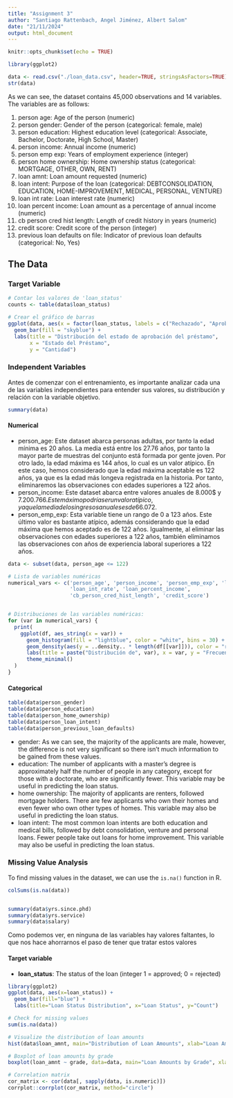 ```yaml
---
title: "Assignment 3"
author: "Santiago Rattenbach, Angel Jiménez, Albert Salom"
date: "21/11/2024"
output: html_document
---
```


```r
knitr::opts_chunk$set(echo = TRUE)
```

```r
library(ggplot2)
```


```r
data <- read.csv("./loan_data.csv", header=TRUE, stringsAsFactors=TRUE)
str(data)
```

As we can see, the dataset contains 45,000 observations and 14 variables. The variables are as follows:

1. person age: Age of the person (numeric)
2. person gender: Gender of the person (categorical: female, male)
3. person education: Highest education level (categorical: Associate, Bachelor, Doctorate, High School, Master)
4. person income: Annual income (numeric)
5. person emp exp: Years of employment experience (integer)
6. person home ownership: Home ownership status (categorical: MORTGAGE, OTHER, OWN, RENT)
7. loan amnt: Loan amount requested (numeric)
8. loan intent: Purpose of the loan (categorical: DEBTCONSOLIDATION, EDUCATION, HOME-IMPROVEMENT, MEDICAL, PERSONAL, VENTURE)
9. loan int rate: Loan interest rate (numeric)
10. loan percent income: Loan amount as a percentage of annual income (numeric)
11. cb person cred hist length: Length of credit history in years (numeric)
12. credit score: Credit score of the person (integer)
13. previous loan defaults on file: Indicator of previous loan defaults (categorical: No, Yes)


## The Data

### Target Variable

```r
# Contar los valores de 'loan_status'
counts <- table(data$loan_status)

# Crear el gráfico de barras
ggplot(data, aes(x = factor(loan_status, labels = c("Rechazado", "Aprobado")))) +
  geom_bar(fill = "skyblue") +
  labs(title = "Distribución del estado de aprobación del préstamo",
       x = "Estado del Préstamo",
       y = "Cantidad")
```

### Independent Variables

Antes de comenzar con el entrenamiento, es importante analizar cada una de las variables independientes para entender sus valores, su distribución y relación con la variable objetivo.

```r
summary(data)
```




#### Numerical

- person_age: Este dataset abarca personas adultas, por tanto la edad mínima es 20 años. La media está entre los 27.76 años, por tanto la mayor parte de muestras del conjunto está formada por gente joven. Por otro lado, la edad máxima es 144 años, lo cual es un valor atípico. En este caso, hemos considerado que la edad máxima aceptable es 122 años, ya que es la edad más longeva registrada en la historia. 
Por tanto, eliminaremos las observaciones con edades superiores a 122 años.
- person_income: Este dataset abarca entre valores anuales de 8.000$ y 7.200.766$. Este máximo podría ser un valor atípico, ya que la media de los ingresos anuales es de 66.072$.
- person_emp_exp: Esta variable tiene un rango de 0 a 123 años. Este último valor es bastante atípico, además considerando que la edad máxima que hemos aceptado es de 122 años. 
Igualmente, al eliminar las observaciones con edades superiores a 122 años, también eliminamos las observaciones con años de experiencia laboral superiores a 122 años.


```r
data <- subset(data, person_age <= 122)

```

```r
# Lista de variables numéricas
numerical_vars <- c('person_age', 'person_income', 'person_emp_exp', 'loan_amnt', 
                    'loan_int_rate', 'loan_percent_income', 
                    'cb_person_cred_hist_length', 'credit_score')


# Distribuciones de las variables numéricas:
for (var in numerical_vars) {
  print(
    ggplot(df, aes_string(x = var)) +
      geom_histogram(fill = "lightblue", color = "white", bins = 30) + 
      geom_density(aes(y = ..density.. * length(df[[var]])), color = "red", size = 1) + 
      labs(title = paste("Distribución de", var), x = var, y = "Frecuencia") +
      theme_minimal()
  )
}
```

#### Categorical

```r
table(data$person_gender)
table(data$person_education)
table(data$person_home_ownership)
table(data$person_loan_intent)
table(data$person_previous_loan_defaults)
```

- gender: As we can see, the majority of the applicants are male, however, the difference is not very significant so there isn't much information to be gained from these values.
- education: The number of applicants with a master's degree is approximately half the number of people in any category, except for those with a doctorate, who are significantly fewer. This variable may be useful in predicting the loan status.
- home ownership: The majority of applicants are renters, followed mortgage holders. There are few applicants who own their homes and even fewer who own other types of homes. This variable may also be useful in predicting the loan status.
- loan intent: The most common loan intents are both education and medical bills, followed by debt consolidation, venture and personal loans. Fewer people take out loans for home improvement. This variable may also be useful in predicting the loan status.

### Missing Value Analysis

To find missing values in the dataset, we can use the `is.na()` function in R. 

```r
colSums(is.na(data))


summary(data$yrs.since.phd)
summary(data$yrs.service)
summary(data$salary)
```

Como podemos ver, en ninguna de las variables hay valores faltantes, lo que nos hace ahorrarnos el paso de tener que tratar estos valores



#### Target variable

- **loan_status**: The status of the loan (integer 1 = approved; 0 = rejected)

```r
library(ggplot2)
ggplot(data, aes(x=loan_status)) + 
  geom_bar(fill="blue") + 
  labs(title="Loan Status Distribution", x="Loan Status", y="Count")
```

```r
# Check for missing values
sum(is.na(data))

# Visualize the distribution of loan amounts
hist(data$loan_amnt, main="Distribution of Loan Amounts", xlab="Loan Amount", breaks=50)

# Boxplot of loan amounts by grade
boxplot(loan_amnt ~ grade, data=data, main="Loan Amounts by Grade", xlab="Grade", ylab="Loan Amount")

# Correlation matrix
cor_matrix <- cor(data[, sapply(data, is.numeric)])
corrplot::corrplot(cor_matrix, method="circle")
```


